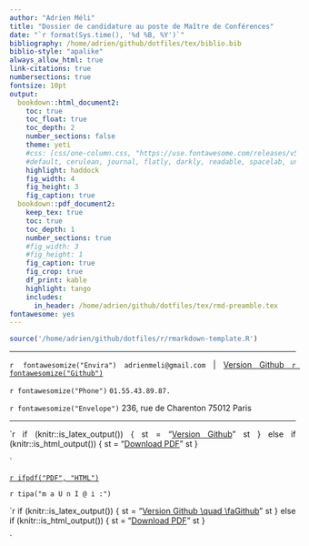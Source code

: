 ```yaml
---
author: "Adrien Méli"
title: "Dossier de candidature au poste de Maître de Conférences"
date: "`r format(Sys.time(), '%d %B, %Y')`"
bibliography: /home/adrien/github/dotfiles/tex/biblio.bib
biblio-style: "apalike"
always_allow_html: true
link-citations: true
numbersections: true
fontsize: 10pt
output:
  bookdown::html_document2:
    toc: true
    toc_float: true
    toc_depth: 2
    number_sections: false
    theme: yeti
    #css: [css/one-column.css, "https://use.fontawesome.com/releases/v5.7.2/css/all.css"]
    #default, cerulean, journal, flatly, darkly, readable, spacelab, united, cosmo, lumen, paper, sandstone, simplex, and yeti
    highlight: haddock
    fig_width: 4
    fig_height: 3
    fig_caption: true
  bookdown::pdf_document2:
    keep_tex: true
    toc: true
    toc_depth: 1
    number_sections: true
    #fig_width: 3
    #fig_height: 1
    fig_caption: true
    fig_crop: true
    df_print: kable
    highlight: tango
    includes:
      in_header: /home/adrien/github/dotfiles/tex/rmd-preamble.tex
fontawesome: yes
---
```


<style>
body {
text-align: justify}
</style>


```r
source('/home/adrien/github/dotfiles/r/rmarkdown-template.R')

```
***

`r fontawesomize("Envira")` ``adrienmeli@gmail.com`` \quad | [ Version Github `r fontawesomize("Github")`](https://adrienmeli.github.io/cv/)

`r fontawesomize("Phone")` ``01.55.43.89.87.``

`r fontawesomize("Envelope")` 236, rue de Charenton 75012 Paris

***

`r if (knitr::is_latex_output()) {
    st = "[ Version Github ](https://adrienmeli.github.io/cv/)"
  st
  } else if (knitr::is_html_output()) {
    st = "[Download PDF](https://adrienmeli.github.io/cv/)"
  st
  } 

`

[`r ifpdf("PDF", "HTML")`](https://adrienmeli.github.io/cv/)

`r tipa("m a U n I @ i :")` 



`r if (knitr::is_latex_output()) {
    st = "[ Version Github \\quad \\faGithub](https://adrienmeli.github.io/cv/)"
  st
  } else if (knitr::is_html_output()) {
    st = "[Download PDF](https://adrienmeli.github.io/cv/)"
  st
  } 

`
